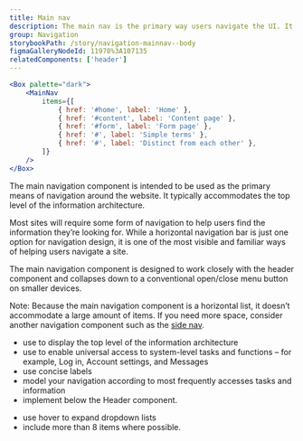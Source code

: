 ```yaml
---
title: Main nav
description: The main nav is the primary way users navigate the UI. It is consistently visible throughout the service.
group: Navigation
storybookPath: /story/navigation-mainnav--body
figmaGalleryNodeId: 11978%3A107135
relatedComponents: ['header']
---
```


```jsx live
<Box palette="dark">
	<MainNav
		items={[
			{ href: '#home', label: 'Home' },
			{ href: '#content', label: 'Content page' },
			{ href: '#form', label: 'Form page' },
			{ href: '#', label: 'Simple terms' },
			{ href: '#', label: 'Distinct from each other' },
		]}
	/>
</Box>
```

The main navigation component is intended to be used as the primary means of navigation around the website. It typically accommodates the top level of the information architecture.

Most sites will require some form of navigation to help users find the information they’re looking for. While a horizontal navigation bar is just one option for navigation design, it is one of the most visible and familiar ways of helping users navigate a site.

The main navigation component is designed to work closely with the header component and collapses down to a conventional open/close menu button on smaller devices.

Note: Because the main navigation component is a horizontal list, it doesn’t accommodate a large amount of items. If you need more space, consider another navigation component such as the [side nav](/components/side-nav).

<DoHeading />

- use to display the top level of the information architecture
- use to enable universal access to system-level tasks and functions – for example, Log in, Account settings, and Messages
- use concise labels
- model your navigation according to most frequently accesses tasks and information
- implement below the Header component.

<DontHeading />

- use hover to expand dropdown lists
- include more than 8 items where possible.
